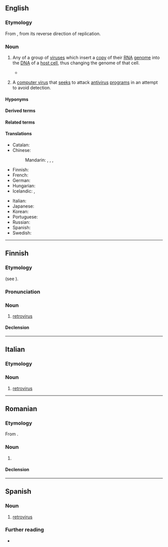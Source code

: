 {{also|rétrovirus|retrovírus}}
==English==
{{wikipedia}}

===Etymology===
From {{affix|en|retro-|virus}}, from its reverse direction of replication.

===Noun===
{{en-noun}}

# {{lb|en|virology}} Any of a group of [[virus]]es which insert a [[copy]] of their [[RNA]] [[genome]] into the [[DNA]] of a [[host cell]], thus changing the genome of that cell.
#* {{quote-book|en|year=2010|author=[[w:Siddhartha Mukherjee|Siddhartha Mukherjee]]|title=[[w:The Emperor of All Maladies|The Emperor of All Maladies]] |publisher=Fourth Estate (2011)|page=318|passage=[[w:Luc Montagnier|Montagnier]] soon deduced that this was an RNA virus that could convert its genes into DNA and lodge into the human genome—a '''retrovirus'''.}}
# {{lb|en|computer security}} A [[computer virus]] that [[seek]]s to attack [[antivirus]] [[program]]s in an attempt to avoid detection.

====Hyponyms====
{{q|family}}
{{der3|en
|orthoretrovirus
|spumaretrovirus
}}
{{q|genera}}
{{der3|en
|alpharetrovirus
|betaretrovirus
|bovispumavirus
|epsilonretrovirus
|equispumavirus
|felispumavirus
|gammaretrovirus
|lentivirus
|prosimiispumavirus
|simiispumavirus
}}

====Derived terms====
{{col4|en
|antiretrovirus
|gammaretrovirus
|oncoretrovirus
|orthoretrovirus
|spumaretrovirus
}}

====Related terms====
{{col4|en
|retroviral
|retrovirological
|retrovirologist
|retrovirology
}}

====Translations====
{{trans-top|any of a group of viruses which insert a copy of their RNA genome into the DNA of a host cell}}
* Catalan: {{t+|ca|retrovirus|m}}
* Chinese:
*: Mandarin: {{t+|cmn|逆轉錄病毒|sc=Hani}}, {{t+|cmn|逆转录病毒|tr=nìzhuǎnlù bìngdú|sc=Hani}}, {{t+|cmn|反轉錄病毒|sc=Hani}}, {{t+|cmn|反转录病毒|tr=fǎnzhuǎnlù bìngdú|sc=Hani}}
* Finnish: {{t+|fi|retrovirus}}
* French: {{t+|fr|rétrovirus}}
* German: {{t|de|Retrovirus|n}}
* Hungarian: {{t+|hu|retrovírus}}
* Icelandic: {{t|is|víxlveira|f}}, {{t|is|retróveira|f}}
{{trans-mid}}
* Italian: {{t+|it|retrovirus|m}}
* Japanese: {{t|ja|レトロウイルス科}}
* Korean: {{t-needed|ko}}
* Portuguese: {{t|pt|retrovírus|m}}
* Russian: {{t+|ru|ретровирус|m}}
* Spanish: {{t|es|retrovirus|m}}
* Swedish: {{t+|sv|retrovirus|n}}
{{trans-bottom}}

----

==Finnish==

===Etymology===
{{internationalism|fi}} (see {{cog|en|retrovirus}}).

===Pronunciation===
{{fi-p|retro-virus}}

===Noun===
{{fi-noun}}

# {{lb|fi|virology}} [[#English|retrovirus]]

====Declension====
{{fi-decl-vastaus|retroviru|a}}

----

==Italian==

===Etymology===
{{uder|it|en|-}} {{prefix|it|retro|virus}}

===Noun===
{{it-noun|m|#}}

# [[#English|retrovirus]]

----

==Romanian==

===Etymology===
From {{bor|ro|en|retrovirus}}.

===Noun===
{{ro-noun|n|retrovirusuri}}

# {{l|en|retrovirus}}

====Declension====
{{ro-noun-n-uri}}

----

==Spanish==
{{wikipedia|lang=es}}

===Noun===
{{es-noun|m}}

# {{lb|es|virology}} [[#English|retrovirus]]

===Further reading===
* {{R:DRAE}}